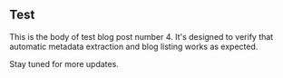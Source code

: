 
## Test

This is the body of test blog post number 4. It's designed to verify that automatic metadata extraction and blog listing works as expected.

Stay tuned for more updates.
